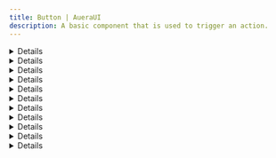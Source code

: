 ```yaml
---
title: Button | AueraUI
description: A basic component that is used to trigger an action.
---
```


<DetailCard description='A basic component that is used to trigger an action or event.'/>

<Details>
<ButtonDemo />
</Details>

<Details id='examples'>
<HeaderLabel id='examples'>Examples</HeaderLabel>
 <p className="text">Below are examples of how to use the Button component.</p>
</Details>

<Details id='variants'>
<HeaderLabel id='variants' as='h3'>Variants</HeaderLabel>
 <p className="text">Use the <CodeTag>variant</CodeTag> prop to change the visual style of the button.</p>
 <ButtonVariants/>
</Details>

<Details id='sizes'>
<HeaderLabel id='sizes' as='h3'>Sizes</HeaderLabel>
 <p className="text">Use the <CodeTag>size</CodeTag> prop to change the Button size.</p>
 <ButtonSizes />
</Details>

<Details id='colors'>
<HeaderLabel id='colors' as='h3'>Colors</HeaderLabel>
 <p className="text">Use the <CodeTag>colorScheme</CodeTag> prop to change the Button background.</p>
 <ButtonColors />
</Details>

<Details id='radius'>
<HeaderLabel id='radius' as='h3'>Radius</HeaderLabel>
 <p className="text">Use the <CodeTag>radius</CodeTag> prop to change the Button shape.</p>
 <ButtonRadius />
</Details>

<Details id='flavours'>
<HeaderLabel id='flavours' as='h3'>Flavours</HeaderLabel>
 <p className="text">Use the <CodeTag>flavour</CodeTag> prop to change the Button design style.</p>
 <ButtonFlavours />
</Details>

<Details id='loading'>
<HeaderLabel id='loading' as='h3'>Loading</HeaderLabel>
 <p className="text">Pass the <CodeTag>isLoading</CodeTag> prop to display a loading indicator to the button.</p>
 <LoadingButton />
 <p className="text">You can also customize the loading spinner by passing a custom component to the
 <CodeTag>spinner</CodeTag> prop.</p>
 <CustomSpinner />
</Details>

<Details id='icon'>
<HeaderLabel id='icon' as='h3'>Icon</HeaderLabel>
 <p className="text">Add icon to the Button by using the <CodeTag>leftIcon</CodeTag> or <CodeTag>rightIcon</CodeTag> props</p>
 <ButtonWithIcon />
</Details>

<Details id="with-trigger">
  <HeaderLabel id="with-trigger" as="h3">With Trigger</HeaderLabel>
  <p className="text">
    Buttons in AueraUI can be used as triggers for components like <CodeTag>Modal</CodeTag> or <CodeTag>Drawer</CodeTag> by enabling the <CodeTag>withTrigger</CodeTag> prop.  
  </p>
 <ButtonWithTrigger />
</Details>


<Details id='api-reference'>
<HeaderLabel id='api-reference'>API Reference</HeaderLabel>
 <p className="text">See the comprehensive guide below for a complete reference to all of the props available to the components.</p>
<APITable reference={buttonRef} />
</Details>